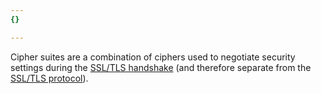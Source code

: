```yaml
---
{}

---
```


Cipher suites are a combination of ciphers used to negotiate security settings during the [SSL/TLS handshake](https://www.cloudflare.com/learning/ssl/what-happens-in-a-tls-handshake/) (and therefore separate from the [SSL/TLS protocol](/ssl/reference/protocols/)).
